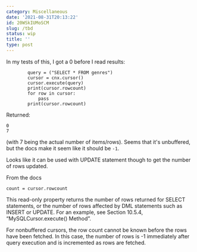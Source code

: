 ```yaml
---
category: Miscellaneous
date: '2021-08-31T20:13:22'
id: 20WSkIUMoSCM
slug: /tbd
status: wip
title: ''
type: post
---
```


In my tests of this, I got a 0 before I read results:

```
        query = ("SELECT * FROM genres")
        cursor = cnx.cursor()
        cursor.execute(query)
        print(cursor.rowcount)
        for row in cursor:
            pass
        print(cursor.rowcount)
```

Returned:

```
0
7
```

(with 7 being the actual number of items/rows). Seems that it's unbuffered, but the docs make it seem like it should be `-1`. 

Looks like it can be used with UPDATE statement though to get the number of rows updated. 



From the docs

```
count = cursor.rowcount
```

This read-only property returns the number of rows returned for SELECT statements, or the number of rows affected by DML statements such as INSERT or UPDATE. For an example, see Section 10.5.4, “MySQLCursor.execute() Method”.

For nonbuffered cursors, the row count cannot be known before the rows have been fetched. In this case, the number of rows is -1 immediately after query execution and is incremented as rows are fetched.
